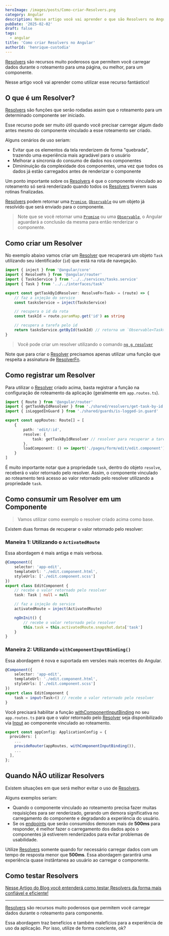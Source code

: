 ```yaml
---
heroImage: /images/posts/Como-criar-Resolvers.png
category: Angular
description: Nesse artigo você vai aprender o que são Resolvers no Angular e como criar e usar esse recurso que permite carregar dados durante o roteamento para um componente.
pubDate: '2025-02-02'
draft: false
tags:
  - angular
title: 'Como criar Resolvers no Angular'
authorId: 'henrique-custodia'
---
```



[Resolvers](https://angular.dev/api/router/ResolveFn?tab=usage-notes) são recursos muito poderosos que permitem você carregar dados durante o roteamento para uma página, ou melhor, para um componente.

Nesse artigo você vai aprender como utilizar esse recurso fantástico!

## O que é um Resolver?

[Resolvers](https://angular.dev/api/router/ResolveFn?tab=usage-notes) são funções que serão rodadas assim que o roteamento para um determinado componente ser iniciado.

Esse recurso pode ser muito útil quando você precisar carregar algum dado antes mesmo do componente vinculado a esse roteamento ser criado.

Alguns cenários de uso seriam:

- Evitar que os elementos da tela renderizem de forma "quebrada", trazendo uma experiência mais agradável para o usuário
- Melhorar a sincronia do consumo de dados nos componentes
- Dimininuição da complexidade dos componentes, uma vez que todos os dados já estão carregados antes de renderizar o componente

Um ponto importante sobre os [Resolvers](https://angular.dev/api/router/ResolveFn?tab=usage-notes) é que o componente vinculado ao roteamento
só será renderizado quando todos os [Resolvers](https://angular.dev/api/router/ResolveFn?tab=usage-notes) tiverem suas rotinas finalizadas.

[Resolvers](https://angular.dev/api/router/ResolveFn?tab=usage-notes) podem retornar
uma [`Promise`](https://developer.mozilla.org/pt-BR/docs/Web/JavaScript/Reference/Global_Objects/Promise), [`Observable`](https://rxjs.dev/guide/observable) ou um objeto
já resolvido que será enviado para o componente.

> Note que se você retornar uma [`Promise`](https://developer.mozilla.org/pt-BR/docs/Web/JavaScript/Reference/Global_Objects/Promise) ou uma [`Observable`](https://rxjs.dev/guide/observable),
> o Angular aguardará a conclusão da mesma para então renderizar o componente.

## Como criar um Resolver

No exemplo abaixo vamos criar um [Resolver](https://angular.dev/api/router/ResolveFn?tab=usage-notes) que recuperará um objeto `Task` utilizando seu identificador (`id`) que está na rota de navegação.

```ts
import { inject } from '@angular/core'
import { ResolveFn } from '@angular/router'
import { TasksService } from '../../services/tasks.service'
import { Task } from '../../interfaces/task'

export const getTaskByIdResolver: ResolveFn<Task> = (route) => {
	// faz a injeção do service
	const tasksService = inject(TasksService)

	// recupera o id da rota
	const taskId = route.paramMap.get('id') as string

	// recupera a tarefa pelo id
	return tasksService.getById(taskId) // retorna um `Observable<Task>`
}
```

> Você pode criar um resolver utilizando o comando [`ng g resolver`](https://angular.dev/cli/generate/resolver)

Note que para criar o [Resolver](https://angular.dev/api/router/ResolveFn?tab=usage-notes) precisamos apenas utilizar uma função que respeita a assinatura de [ResolverFn](https://angular.dev/api/router/ResolveFn).

## Como registrar um Resolver

Para utilizar o [Resolver](https://angular.dev/api/router/ResolveFn?tab=usage-notes) criado acima, basta registrar a função na configuração de roteamento da aplicação (geralmente em `app.routes.ts`).

```ts
import { Route } from '@angular/router'
import { getTaskByIdResolver } from './shared/resolvers/get-task-by-id.resolver/get-task-by-id.resolver'
import { isLoggedInGuard } from './shared/guards/is-logged-in.guard'

export const appRoutes: Route[] = [
	{
		path: 'edit/:id',
		resolve: {
			task: getTaskByIdResolver // resolver para recuperar a tarefa
		},
		loadComponent: () => import('./pages/form/edit/edit.component').then((m) => m.EditComponent)
	}
]
```

É muito importante notar que a propriedade `task`, dentro do objeto `resolve`, receberá o valor retornado pelo resolver. Assim, o componente vinculado ao roteamento terá acesso ao valor retornado pelo resolver utilizando a propriedade `task`.

<Ads />

## Como consumir um Resolver em um Componente

> Vamos utilizar como exemplo o resolver criado acima como base.

Existem duas formas de recuperar o valor retornado pelo resolver:

### Maneira 1: Utilizando o `ActivatedRoute`

Essa abordagem é mais antiga e mais verbosa.

```ts
@Component({
	selector: 'app-edit',
	templateUrl: './edit.component.html',
	styleUrls: ['./edit.component.scss']
})
export class EditComponent {
	// recebe o valor retornado pelo resolver
	task: Task | null = null

	// faz a injeção do service
	activatedRoute = inject(ActivatedRoute)

	ngOnInit() {
		// recebe o valor retornado pelo resolver
		this.task = this.activatedRoute.snapshot.data['task']
	}
}
```

### Maneira 2: Utilizando `withComponentInputBinding()`

Essa abordagem é nova e suportada em versões mais recentes do Angular.

```ts
@Component({
	selector: 'app-edit',
	templateUrl: './edit.component.html',
	styleUrls: ['./edit.component.scss']
})
export class EditComponent {
	task = input<Task>() // recebe o valor retornado pelo resolver
}
```

Você precisará habilitar a função [withComponentInputBinding](https://angular.dev/api/router/withComponentInputBinding?tab=api) no seu `app.routes.ts`
para que o valor retornado pelo [Resolver](https://angular.dev/api/router/ResolveFn?tab=usage-notes) seja disponibilizado
via [Input](https://angular.dev/api/core/input#) ao componente vinculado ao roteamento.

```ts
export const appConfig: ApplicationConfig = {
  providers: [
	...
    provideRouter(appRoutes, withComponentInputBinding()),
	...
  ],
};
```

## Quando NÃO utilizar Resolvers

Existem situações em que será melhor evitar o uso de [Resolvers](https://angular.dev/api/router/ResolveFn?tab=usage-notes).

Alguns exemplos seriam:

- Quando o componente vinculado ao roteamento precisa fazer muitas requisições para ser renderizado, gerando um demora significativa no carregamento do componente e degradando a experiência do usuário.
- Se os [endpoints](https://pt.stackoverflow.com/questions/86399/qual-a-diferen%C3%A7a-entre-endpoint-e-api) que serão consumidos demoram mais de **500ms** para responder, é melhor fazer o carregamento dos dados após o componentes já estiverem renderizados para evitar problemas de usabilidade.

Utilize [Resolvers](https://angular.dev/api/router/ResolveFn?tab=usage-notes) somente quando for necessário carregar dados com um tempo de resposta menor que **500ms**.
Essa abordagem garantirá uma experiência quase instântanea ao usuário ao carregar o componente.

## Como testar Resolvers

[Nesse Artigo do Blog você entenderá como testar Resolvers da forma mais confiável e eficiente!](/post/como-testar-resolvers/)

---

[Resolvers](https://angular.dev/api/router/ResolveFn?tab=usage-notes) são recursos muito poderosos que permitem você carregar dados durante o roteamento para componente.

Essa abordagem traz benefícios e também malefícios para a experiência de uso da aplicação. Por isso, utilize de forma conciente, ok?
